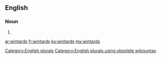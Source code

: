 ==English==

===Noun===
{{head|en}}

# {{plural of|wintard}}

[[Category:English plurals]][[Category:English plurals using obsolete wikisyntax]]

[[ar:wintards]]
[[fr:wintards]]
[[ku:wintards]]
[[my:wintards]]
